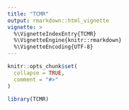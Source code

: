 ```yaml
---
title: "TCMR"
output: rmarkdown::html_vignette
vignette: >
  %\VignetteIndexEntry{TCMR}
  %\VignetteEngine{knitr::rmarkdown}
  %\VignetteEncoding{UTF-8}
---
```


```r
knitr::opts_chunk$set(
  collapse = TRUE,
  comment = "#>"
)
```

```r
library(TCMR)
```
